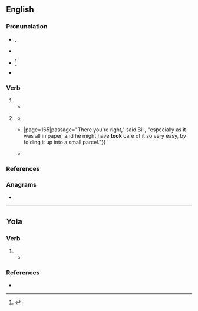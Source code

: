 {{also|Took}}
==English==

===Pronunciation===
* {{enPR|to͝ok}}, {{IPA|en|/tʊk/}}
* {{audio|en|en-us-took.ogg|Audio (US)}}
* {{a|now regional}} {{IPA|en|/tuːk/}}<ref>{{R:Critical Pronouncing Dictionary|Took|530|2|ppage=1}}</ref>
* {{rhymes|en|ʊk|s=1}}

===Verb===
{{head|en|verb form}}

# {{en-simple past of|take}}
#* {{quote-book|en|year=1963|author={{w|Margery Allingham}}|title={{w|The China Governess}}
|chapter=19|url=http://openlibrary.org/works/OL2004261W
|passage=When Timothy and Julia hurried up the staircase to the bedroom floor, where a considerable commotion was taking place, Tim '''took''' Barry Leach with him. He had him gripped firmly by the arm, since he felt it was not safe to let him loose, and he had no immediate idea what to do with him.}}
# {{lb|en|now|colloquial|or|dialectal}} {{inflection of|en|take||past|part}}
#* {{RQ:Shakespeare Twelfth Night|act=I|scene=v|page=259|passage=A gracious perſon ; But yet I cannot loue him : / He might have '''tooke''' his anſwer long ago }}
#* {{RQ:Dickens Martin Chuzzlewit|chapter=Showing what became of Martin and his desperate resolve{{...}}|page=165|passage="There you're right," said Bill, "especially as it was all in paper, and he might have '''took''' care of it so very easy, by folding it up into a small parcel."}}
#* {{quote-book|en|isbn=9780415636742|date=11 November 2012|origdate=1981|publisher={{w|Routledge}}|editors=Angela McRobbie, Trisha McCabe|title=Feminism for Girls: An Adventure Story|chapter='Now that I'm married...'|page=104|url= https://books.google.co.nz/books?id=3bavusW8wAoC|passage= Linda: It was being there — if you could have '''took''' the work home I would have been alright, but being there, people watching over you, you know, you couldn't do anything wrong.}}

===References===
<references/>

===Anagrams===
* {{anagrams|en|a=koot|Koot|Otok|koto|toko|toko-}}

----
==Yola==
 
===Verb===
{{head|yol|verb}}

# {{yol-simple past of|taake}}
#* {{quote-book|yol|year=1867|chapter=THE WEDDEEN O BALLYMORE|number=6|title=SONGS, ETC. IN THE DIALECT OF FORTH AND BARGY|passage='''Took''' his laave.|translation='''Took''' his leave.}}

===References===
* {{R:Poole 1867|page=96}}